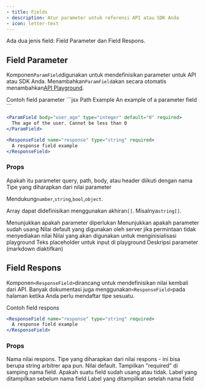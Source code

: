 ```yaml
---
- title: Fields
- description: Atur parameter untuk referensi API atau SDK Anda
- icon: letter-text
---
```


Ada dua jenis field: Field Parameter dan Field Respons.

## Field Parameter

Komponen`ParamField`digunakan untuk mendefinisikan parameter untuk API atau SDK Anda. Menambahkan`ParamField`akan secara otomatis menambahkan[API Playground](/id/api-playground/overview).

<ParamField path="param" type="string" required>
  Contoh field parameter
</ParamField>

<RequestExample>
  ```jsx Path Example
  <ParamField path="param" type="string">
    An example of a parameter field
  </ParamField>
  ```

  ```jsx Body Example
  <ParamField body="user_age" type="integer" default="0" required>
    The age of the user. Cannot be less than 0
  </ParamField>
  ```

  ```jsx Response Example
  <ResponseField name="response" type="string" required>
    A response field example
  </ResponseField>
  ```
</RequestExample>

### Props

<ParamField body="query, path, body, or header" type="string">
  Apakah itu parameter query, path, body, atau header diikuti dengan nama
</ParamField>

<ParamField body="type" type="string">
  Tipe yang diharapkan dari nilai parameter

  Mendukung`number`,`string`,`bool`,`object`.

  Array dapat didefinisikan menggunakan akhiran`[]`. Misalnya`string[]`.
</ParamField>

<ParamField body="required" type="boolean">
  Menunjukkan apakah parameter diperlukan
</ParamField>

<ParamField body="deprecated" type="boolean">
  Menunjukkan apakah parameter sudah usang
</ParamField>

<ParamField body="default" type="string">
  Nilai default yang digunakan oleh server jika permintaan tidak menyediakan nilai
</ParamField>

<ParamField body="initialValue" type="any">
  Nilai yang akan digunakan untuk menginisialisasi playground
</ParamField>

<ParamField body="placeholder" type="string">
  Teks placeholder untuk input di playground
</ParamField>

<ParamField body="children" type="string">
  Deskripsi parameter (markdown diaktifkan)
</ParamField>

## Field Respons

Komponen`<ResponseField>`dirancang untuk mendefinisikan nilai kembali dari API. Banyak dokumentasi juga menggunakan`<ResponseField>`pada halaman ketika Anda perlu mendaftar tipe sesuatu.

<ResponseField name="response" type="string" required>
  Contoh field respons
</ResponseField>

```jsx
<ResponseField name="response" type="string" required>
  A response field example
</ResponseField>
```

### Props

<ResponseField name="name" type="string" required>
  Nama nilai respons.
</ResponseField>

<ResponseField name="type" type="string" required>
  Tipe yang diharapkan dari nilai respons - ini bisa berupa string arbitrer apa pun.
</ResponseField>

<ResponseField name="default" type="string">
  Nilai default.
</ResponseField>

<ResponseField name="required" type="boolean">
  Tampilkan "required" di samping nama field.
</ResponseField>

<ResponseField name="deprecated" type="boolean">
  Apakah suatu field sudah usang atau tidak.
</ResponseField>

<ResponseField name="pre" type="string[]">
  Label yang ditampilkan sebelum nama field
</ResponseField>

<ResponseField name="post" type="string[]">
  Label yang ditampilkan setelah nama field
</ResponseField>
